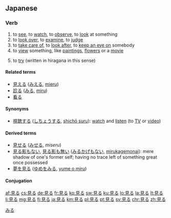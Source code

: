 ==Japanese==
{{ja-kanjitab|み|sort=みる|yomi=kun}}

===Verb===
{{ja-verb|type=2|みる}}

# to [[see]], to [[watch]], to [[observe]], to [[look]] at something
# to [[look over]], to [[examine]], to [[judge]]
# to [[take care of]], to [[look after]], to [[keep an eye on]] somebody
# to [[view]] something, like [[painting]]s, [[flower]]s or a [[movie]]
# {{context|usually after the {{term||-て form|-[[te form]]}} of a verb|lang=ja}} to [[try]] (written in hiragana in this sense)

====Related terms====
*[[見える]] ([[みえる]], [[mieru]])
*[[診る]] ([[みる]], [[miru]])
*[[看る]]

====Synonyms====
*[[視聴する]] ([[しちょうする]], [[shichō suru]]): [[watch]] and [[listen]] (to [[TV]] or [[video]])

====Derived terms====
*[[見せる]] ([[みせる]], ''miseru'')
*[[見る影もない]], [[見る影も無い]] ([[みるかげもない]], [[mirukagemonai]]): mere shadow of one's former self; having no trace left of something great once possessed
*[[夢を見る]] ([[ゆめをみる]], [[yume o miru]])

====Conjugation====
{{ja-ichi|み}}

[[Category:1000 Japanese basic words|みる]]

[[af:見る]]
[[cs:見る]]
[[de:見る]]
[[fr:見る]]
[[ko:見る]]
[[sw:見る]]
[[ku:見る]]
[[lo:見る]]
[[la:見る]]
[[lt:見る]]
[[li:見る]]
[[mg:見る]]
[[fj:見る]]
[[ja:見る]]
[[km:見る]]
[[pl:見る]]
[[pt:見る]]
[[sv:見る]]
[[chr:見る]]
[[zh:見る]]